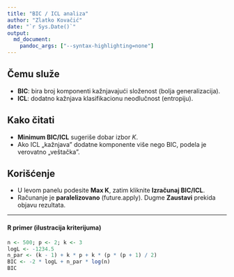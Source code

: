 ```yaml
---
title: "BIC / ICL analiza"
author: "Zlatko Kovačić"
date: "`r Sys.Date()`"
output:   
  md_document:  
    pandoc_args: ["--syntax-highlighting=none"]
---
```


## Čemu služe

- **BIC**: bira broj komponenti kažnjavajući složenost (bolja generalizacija).
- **ICL**: dodatno kažnjava klasifikacionu neodlučnost (entropiju).

## Kako čitati

- **Minimum BIC/ICL** sugeriše dobar izbor *K*.
- Ako ICL „kažnjava” dodatne komponente više nego BIC, podela je verovatno „veštačka”.

## Korišćenje

- U levom panelu podesite **Max K**, zatim kliknite **Izračunaj BIC/ICL**.
- Računanje je **paralelizovano** (future.apply). Dugme **Zaustavi** prekida objavu rezultata.

---

#### R primer (ilustracija kriterijuma)

```r
n <- 500; p <- 2; k <- 3
logL <- -1234.5
n_par <- (k - 1) + k * p + k * (p * (p + 1) / 2)
BIC <- -2 * logL + n_par * log(n)
BIC
```